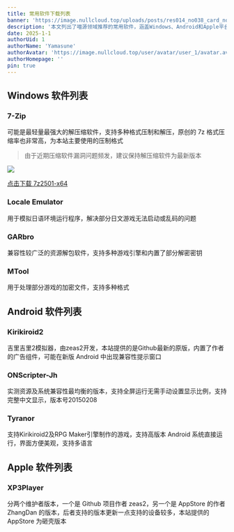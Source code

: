 ```yaml
---
title: 常用软件下载列表
banner: 'https://image.nullcloud.top/uploads/posts/res014_no038_card_normal.avif'
description: '本文列出了喵源领域推荐的常用软件，涵盖Windows、Android和Apple平台。包括7-Zip、Locale Emulator、GARbro等Windows软件，以及Kirikiroid2、ONScripter-Jh等Android软件，还有XP3Player和ONSPlayer等Apple软件，方便用户下载和使用'
date: 2025-1-1
authorUid: 1
authorName: 'Yamasune'
authorAvatar: 'https://image.nullcloud.top/user/avatar/user_1/avatar.avif'
authorHomepage: ''
pin: true
---
```


## Windows 软件列表

### 7-Zip

可能是最轻量最强大的解压缩软件，支持多种格式压制和解压，原创的 7z 格式压缩率也非常高，为本站主要使用的压制格式

> 由于近期压缩软件漏洞问题频发，建议保持解压缩软件为最新版本

![](https://image.nullcloud.top/uploads/posts/software/20250512135500.avif)

[点击下载 7z2501-x64](https://www.nullcloud.top/Software/Igor%20Pavlov/7-Zip/7z2501-x64.exe)

### Locale Emulator

用于模拟日语环境运行程序，解决部分日文游戏无法启动或乱码的问题

### GARbro

兼容性较广泛的资源解包软件，支持多种游戏引擎和内置了部分解密密钥

### MTool

用于处理部分游戏的加密文件，支持多种格式

## Android 软件列表

### Kirikiroid2

吉里吉里2模拟器，由zeas2开发，本站提供的是Github最新的原版，内置了作者的广告组件，可能在新版 Android 中出现兼容性提示窗口

### ONScripter-Jh

实测资源及系统兼容性最均衡的版本，支持全屏运行无需手动设置显示比例，支持完整中文显示，版本号20150208

### Tyranor

支持Kirikiroid2及RPG Maker引擎制作的游戏，支持高版本 Android 系统直接运行，界面方便美观，支持多语言

### 

## Apple 软件列表

### XP3Player

分两个维护者版本，一个是 Github 项目作者 zeas2，另一个是 AppStore 的作者 ZhangDan 的版本，后者支持的版本更新一点支持的设备较多，本站提供的 AppStore 为砸壳版本

